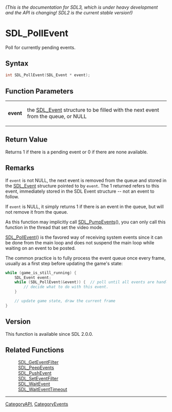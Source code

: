 ====== (This is the documentation for SDL3, which is under heavy development and the API is changing! SDL2 is the current stable version!) ======
= SDL_PollEvent =

Poll for currently pending events.

== Syntax ==

<syntaxhighlight lang='c'>
int SDL_PollEvent(SDL_Event * event);
</syntaxhighlight>

== Function Parameters ==

{|
|'''event'''
|the [[SDL_Event]] structure to be filled with the next event from the queue, or NULL
|}

== Return Value ==

Returns 1 if there is a pending event or 0 if there are none available.

== Remarks ==

If <code>event</code> is not NULL, the next event is removed from the queue
and stored in the [[SDL_Event]] structure pointed to by <code>event</code>.
The 1 returned refers to this event, immediately stored in the SDL Event
structure -- not an event to follow.

If <code>event</code> is NULL, it simply returns 1 if there is an event in
the queue, but will not remove it from the queue.

As this function may implicitly call [[SDL_PumpEvents]](), you can only
call this function in the thread that set the video mode.

[[SDL_PollEvent]]() is the favored way of receiving system events since it
can be done from the main loop and does not suspend the main loop while
waiting on an event to be posted.

The common practice is to fully process the event queue once every frame,
usually as a first step before updating the game's state:

<syntaxhighlight lang='c'>
while (game_is_still_running) {
    SDL_Event event;
    while (SDL_PollEvent(&event)) {  // poll until all events are handled!
        // decide what to do with this event.
    }

    // update game state, draw the current frame
}
</syntaxhighlight>

== Version ==

This function is available since SDL 2.0.0.

== Related Functions ==

:[[SDL_GetEventFilter]]
:[[SDL_PeepEvents]]
:[[SDL_PushEvent]]
:[[SDL_SetEventFilter]]
:[[SDL_WaitEvent]]
:[[SDL_WaitEventTimeout]]

----
[[CategoryAPI]], [[CategoryEvents]]



